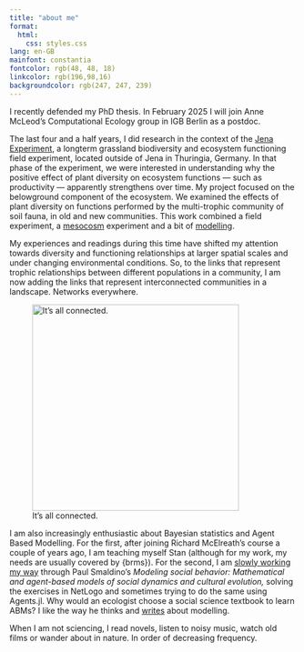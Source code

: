 ```yaml
---
title: "about me"
format: 
  html: 
    css: styles.css
lang: en-GB
mainfont: constantia 
fontcolor: rgb(48, 48, 18)
linkcolor: rgb(196,98,16)
backgroundcolor: rgb(247, 247, 239)
---
```


I recently defended my PhD thesis. In February 2025 I will join Anne McLeod's Computational Ecology group in IGB Berlin as a postdoc.

The last four and a half years, I did research in the context of the [Jena Experiment](https://the-jena-experiment.de/), a longterm grassland biodiversity and ecosystem functioning field experiment, located outside of Jena in Thuringia, Germany. In that phase of the experiment, we were interested in understanding why the positive effect of plant diversity on ecosystem functions — such as productivity — apparently strengthens over time. My project focused on the belowground component of the ecosystem. We examined the effects of plant diversity on functions performed by the multi-trophic community of soil fauna, in old and new communities. This work combined a field experiment, a [mesocosm](https://doi.org/10.1038/s41467-024-54401-z) experiment and a bit of [modelling](https://doi.org/10.1111/1365-2435.14419).

My experiences and readings during this time have shifted my attention towards diversity and functioning relationships at larger spatial scales and under changing environmental conditions. So, to the links that represent trophic relationships between different populations in a community, I am now adding the links that represent interconnected communities in a landscape. Networks everywhere.

![It's all connected.](images/charlie.jpeg){fig-align="center" width="363"}

I am also increasingly enthusiastic about Bayesian statistics and Agent Based Modelling. For the first, after joining Richard McElreath's course a couple of years ago, I am teaching myself Stan (although for my work, my needs are usually covered by {brms}). For the second, I am [slowly working my way](https://github.com/amynang/MSB) through Paul Smaldino's *Modeling social behavior: Mathematical and agent-based models of social dynamics and cultural evolution,* solving the exercises in NetLogo and sometimes trying to do the same using Agents.jl. Why would an ecologist choose a social science textbook to learn ABMs? I like the way he thinks and [writes](https://smaldino.com/wp/wp-content/uploads/2021/11/Smaldino2020-HowToTranslateAVerbalTheoryToFormalModel.pdf) about modelling.

When I am not sciencing, I read novels, listen to noisy music, watch old films or wander about in nature. In order of decreasing frequency.
